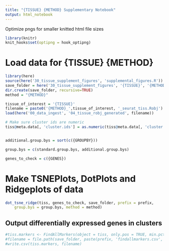 ```yaml
---
title: "{TISSUE} {METHOD} Supplementary Notebook"
output: html_notebook
---
```




Optimize pngs for smaller knitted html file sizes
```r
library(knitr)
knit_hooks$set(optipng = hook_optipng)
```

# Load data for {TISSUE} {METHOD}


```r
library(here)
source(here('30_tissue_supplement_figures', 'supplemental_figures.R'))
save_folder = here('30_tissue_supplement_figures', '{TISSUE}', '{METHOD}')
dir.create(save_folder, recursive=TRUE)
method = "{METHOD}"

tissue_of_interest = '{TISSUE}'
filename = paste0('{METHOD}_',tissue_of_interest, '_seurat_tiss.Robj')
load(here('00_data_ingest', '04_tissue_robj_generated', filename))

# Make sure cluster ids are numeric
tiss@meta.data[, 'cluster.ids'] = as.numeric(tiss@meta.data[, 'cluster.ids'])


additional.group.bys = sort(c({GROUPBY}))

group.bys = c(standard.group.bys, additional.group.bys)

genes_to_check = c({GENES})
```

# Make TSNEPlots, DotPlots and Ridgeplots of data

```r
dot_tsne_ridge(tiss, genes_to_check, save_folder, prefix = prefix,
    group.bys = group.bys, method = method)
```

## Output differentially expressed genes in clusters

```r
#tiss.markers <- FindAllMarkers(object = tiss, only.pos = TRUE, min.pct = 0.25, thresh.use = 0.25)
#filename = file.path(save_folder, paste(prefix, 'findallmarkers.csv', sep='_'))
#write.csv(tiss.markers, filename)
```
